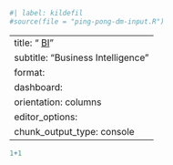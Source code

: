 ```r
#| label: kildefil
#source(file = "ping-pong-dm-input.R")
```

---
title: "<iconify-icon icon=mdi:chart-box></iconify-icon> <u>BI</u>"
subtitle: "Business Intelligence"
format:
  dashboard:
    orientation: columns
editor_options:
  chunk_output_type: console
---

```r
1+1
```